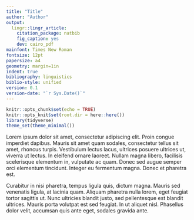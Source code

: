 ```yaml
---
title: "Title"
author: "Author"
output:
  lingr::lingr_article:
    citation_package: natbib
    fig_caption: yes
    dev: cairo_pdf
mainfont: Times New Roman
fontsize: 12pt
papersize: a4
geometry: margin=1in
indent: true
bibliography: linguistics
biblio-style: unified
version: 0.1
version-date: "`r Sys.Date()`"
---
```


```r
knitr::opts_chunk$set(echo = TRUE)
knitr::opts_knit$set(root.dir = here::here())
library(tidyverse)
theme_set(theme_minimal())
```

Lorem ipsum dolor sit amet, consectetur adipiscing elit. Proin congue imperdiet dapibus. Mauris sit amet quam sodales, consectetur tellus sit amet, rhoncus turpis. Vestibulum lectus lacus, ultrices posuere ultrices ut, viverra ut lectus. In eleifend ornare laoreet. Nullam magna libero, facilisis scelerisque elementum in, vulputate ac quam. Donec sed augue semper orci elementum tincidunt. Integer eu fermentum magna. Donec et pharetra est.

Curabitur in nisi pharetra, tempus ligula quis, dictum magna. Mauris sed venenatis ligula, at lacinia quam. Aliquam pharetra nulla lorem, eget feugiat tortor sagittis ut. Nunc ultricies blandit justo, sed pellentesque est blandit ultrices. Mauris porta volutpat est sed feugiat. In ut aliquet nisl. Phasellus dolor velit, accumsan quis ante eget, sodales gravida ante.
